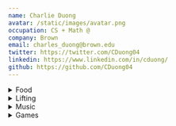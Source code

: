 ```yaml
---
name: Charlie Duong
avatar: /static/images/avatar.png
occupation: CS + Math @
company: Brown
email: charles_duong@brown.edu
twitter: https://twitter.com/CDuong04
linkedin: https://www.linkedin.com/in/cduong/
github: https://github.com/CDuong04
---
```


<details>
  <summary>Food</summary>
  <p>Each list is self contained (an A in Providence might be a B in Boston) and cost is also taken into account</p>
  <div className='px-4'>
    <details>
      <summary>Providence Food Tier List</summary>
      <h3>S Tier (Best of the best)</h3>
      <ul>
        <li>Jahunger</li>
        <li>Kow Kow Ice Cream</li>
        <li>Palo</li>
        <li>The Abbey (only the burgers; sides + apps are not worth)</li>
        <li>Champa</li>
        <li>Charuma Tea Bar (popcorn chicken and tea are both amazing)</li>
        <li>Ebisu (build your own ramen slaps)</li>
        <li>Coffee Exchange</li>
        <li>Providence Noodle Bar</li>
        <li>Pastiche Fine Desserts</li>
      </ul>
      <h3>A Tier (Bangers)</h3>
      <ul>
        <li>Den Den Cafe Asana</li>
        <li>Den Den Chicken</li>
        <li>Chengdu Taste</li>
        <li>Caliente's (favorite casual spot on Thayer)</li>
        <li>Yas Chicken</li>
        <li>Al Shami (Pita chips and meat plates)</li>
        <li>Mala Noodles (only if you love spice, D otherwise)</li>
        <li>Aroma Joe's</li>
        <li>Mike's Calzones</li>
        <li>Providence Oyster Bar ($1 clams during happy hour, got food poisoning once tho)</li>
        <li>Sura Korean/Japanese Restaurant</li>
      </ul>
      <h3>B Tier (Really good)</h3>
      <ul>
        <li>Heng Thai's</li>
        <li>Geoff's Superlative Sandwiches</li>
        <li>Blue room sandwiches</li>
        <li>Kung Fu Tea (too close to the cit for my own good)</li>
        <li>Pickerel Ramen</li>
        <li>Hemenway's</li>
        <li>Nami</li>
        <li>Kabob and Curry (I get so much of this for free in the cit)</li>
        <li>Feed the Cheeks (a bit too sweet, maybe just eat a third)</li>
        <li>Louis Family Restaurant</li>
        <li>Dolores (Lengua taco is good, so is mole)</li>
        <li>Tallulah's</li>
        <li>Dune Brothers (pretty expensive)</li> 
        <li>Soban</li>
      </ul>
      <h3>D Tier (Not worth)</h3>
      <ul>
        <li>The Henry Dexter Sharpe Refectory 🐀</li>
        <li>Jacky's Waterplace & Sushi Bar</li>
        <li>Wok and Pot</li>
        <li>Madrid European Bakery</li>
        <li>Frisky Fries</li>
        <li>Kimochi Boba</li>
        <li>Like no Udder</li>
        <li>Zinnekin's (too sweet)</li>
      </ul>
      <h3>Want to try</h3>
      <ul>
        <li>Nami Omakase</li>
        <li>Brickway on Wickenden</li>
        <li>Chong Qin House</li>
        <li>Aspara Palace</li>
        <li>Noodles 102</li>
        <li>Bee's Thai Cuisine</li>
        <li>Aguardente</li>
        <li>Los andes</li>
        <li>Rooftop at the Providence G</li>
      </ul>
    </details>
  </div>

{' '}

<div className="px-4">
  <details>
    <summary>Boston/Cambridge Food Tier List</summary>
    <h3>S Tier (Best of the best)</h3>
    <ul>
      <li>Five Spices House</li>
      <li>Pho Pasteur (authentic Vietnamese food)</li>
      <li>Hakata Ramen (amazing chicken karaage, too bad its in the middle of the suburbs)</li>
      <li>Penang Malaysian Cuisine</li>
    </ul>
    <h3>A Tier (Bangers)</h3>
    <ul>
      <li>Phin Coffee House</li>
      <li>Ding Ho (super cheap eats with amazing portions)</li>
      <li>Wen's Yunnan noodle and Ramen</li>
      <li>Le's Vietnamese Restaurant (good portions)</li>
      <li>Hong Kong Eatery (rice plate w/ 3 meats)</li>
      <li>One Zo boba</li>
    </ul>
    <h3>B Tier (Really good)</h3>
    <ul>
      <li>El Jefe's Taqueria</li>
      <li>bb.q Chicken</li>
      <li>Sugar and Spice</li>
    </ul>
    <h3>D Tier (Not Worth)</h3>
    <ul>
      <li>Saloniki Greek</li>
    </ul>
    <h3>Want to try</h3>
    <ul>
      <li>Jade garden</li>
      <li>Windsor cafe</li>
      <li>Peach farm</li>
      <li>Gene's chinese flatbread cafe</li>
      <li>Kala thai cooker</li>
      <li>Mike and Patty's</li>
      <li>Yume wo katare</li>
      <li>Cafe mami</li>
      <li>Yuma ga arukara</li>
      <li>Yamato ii</li>
      <li>Stephanie's on newbury</li>
      <li>Futago udon</li>
      <li>Matcha cafe maiko</li>
      <li>Cafe luna</li>
      <li>Bertuccis (pizza)</li>
      <li>Zuru ramen</li>
      <li>Seoul Jangteo</li>
    </ul>
  </details>
</div>

</details>

<details>
  <summary>Lifting</summary>
  <p>
    Fitness currently plays a huge part in my life. I go to the gym almost every day and it's a big
    goal of mine to become more fit.
  </p>
  <p>
    I have been lifting weights as a secondary form of exercise since 2018 (primary being swimming)
    and a primary form of exercise since 2021
  </p>
  <p>Here are my maxes (all in pounds, as of 6/28/23)</p>
  <ul>
    <li>Bench: 225</li>
    <li>Squat: 405</li>
    <li>Deadlift: 405</li>
    <li>Overhead Press: 155</li>
  </ul>
  <div className="px-4">
    <details>
      <summary>My workout routine</summary>
      <p>
        I currently follow a push-pull-push-legs split (I used to do push-pull-legs but I want to
        focus on my push exercises, as I'm a bit disproportional) that infinitely loops whenever I
        go (on average 5-6 times a week).
      </p>
      <p>
        My workouts don't follow a strict reps/sets amount. I usually go and vibe out a workout for
        roughly 90 minutes following some principles/intuition that I've learned over the years.
        Here is my pool of exercises, and I roughly follow this order for my workouts. If you ever
        see me at the gym, feel free to ask me for pointers!
      </p>
      <p>
        Note: I use Optimum Nutrition whey [protein
        powder](https://www.amazon.com/Optimum-Nutrition-Standard-Protein-Chocolate/dp/B000QSO3FO?th=1)
        (2 scoops) and
        [creatine](https://www.amazon.com/Optimum-Nutrition-Micronized-Monohydrate-Unflavored/dp/B002DYIZEO)
        (half scoop) each day that I work out. I don't use much equipment. Only a belt (borrowed
        from gym, although I might buy my own) for squats and deadlifts and [liquid
        chalk](https://www.amazon.com/SPORTMEDIQ-Grade-Liquid-Chalk-Weightlifting/dp/B07CL94PTH/ref=sr_1_5?keywords=liquid+chalk&qid=1687931139&sr=8-5)
        for deadlifts.
      </p>
      <h3>Push Days</h3>
      <ul>
        <li>Bench Press</li>
        <li>Overhead press</li>
        <li>Incline bench press</li>
        <li>Cable flyes (alternate at multiple angles)</li>
        <li>Cable lateral raise (alternate between focusing on side and rear delts)</li>
        <li>Tricep extensions (multiple variations)</li>
      </ul>
      <h3>Pull Days</h3>
      <ul>
        <li>Deadlift</li>
        <li>Barbell row</li>
        <li>Lat Pull down</li>
        <li>Cable Rows</li>
        <li>Dumbbell Rows (one hand on the bench, both legs stable on the ground)</li>
        <li>High angle cable pull</li>
        <li>Cable pullover</li>
        <li>Cable face pulls</li>
        <li>Rear flyes</li>
        <li>Dumbbel bicep curl</li>
      </ul>
      <h3>Leg Days</h3>
      <ul>
        <li>Squat</li>
        <li>Leg press</li>
        <li>Leg extension</li>
        <li>Hip abduction</li>
        <li>Hip adduction</li>
        <li>Hamstring curl</li>
        <li>Calf raise</li>
      </ul>
    </details>
  </div>
</details>

<details>
  <summary>Music</summary>
  <p>coming soon...</p>
</details>

<details>
  <summary>Games</summary>
  <p>
    Games do not play a big part in my life, but I do play from time to time. Here are some that
    I've played
  </p>
  <ul>
    <li>[Tetris](https://ch.tetr.io/u/cduong04)</li>
    <li>Clash of clans</li>
    <li>8 Ball pool (the irl one, not gamepigeon)</li>
    <li>Crossword Puzzles and other word games</li>
    <li>Bloons TD 6 and Battles</li>
    <li>Osu!</li>
    <li>Typing games</li>
    <li>A wide plethora of fun social (deduction) games</li>
  </ul>
</details>
